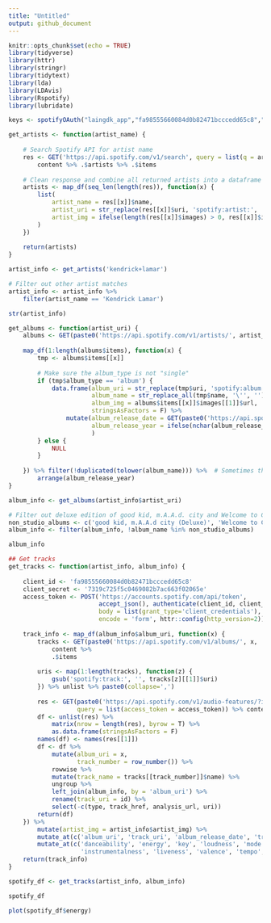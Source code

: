```yaml
---
title: "Untitled"
output: github_document
---
```


```r
knitr::opts_chunk$set(echo = TRUE)
library(tidyverse)
library(httr)
library(stringr)
library(tidytext)
library(lda)
library(LDAvis)
library(Rspotify)
library(lubridate)
```


```r
keys <- spotifyOAuth("laingdk_app","fa98555660084d0b82471bcccedd65c8","7319c725f5c0469082b7ac663f02065e")
```

```r

get_artists <- function(artist_name) {
    
    # Search Spotify API for artist name
    res <- GET('https://api.spotify.com/v1/search', query = list(q = artist_name, type = 'artist')) %>%
        content %>% .$artists %>% .$items
    
    # Clean response and combine all returned artists into a dataframe
    artists <- map_df(seq_len(length(res)), function(x) {
        list(
            artist_name = res[[x]]$name,
            artist_uri = str_replace(res[[x]]$uri, 'spotify:artist:', ''), # remove meta info from the uri string
            artist_img = ifelse(length(res[[x]]$images) > 0, res[[x]]$images[[1]]$url, NA)
        )
    })
    
    return(artists)
}

artist_info <- get_artists('kendrick+lamar')

# Filter out other artist matches
artist_info <- artist_info %>% 
    filter(artist_name == 'Kendrick Lamar')

str(artist_info)
```

```r
get_albums <- function(artist_uri) {
    albums <- GET(paste0('https://api.spotify.com/v1/artists/', artist_uri,'/albums')) %>% content
    
    map_df(1:length(albums$items), function(x) {
        tmp <- albums$items[[x]]
        
        # Make sure the album_type is not "single"
        if (tmp$album_type == 'album') {
            data.frame(album_uri = str_replace(tmp$uri, 'spotify:album:', ''),
                       album_name = str_replace_all(tmp$name, '\'', ''),
                       album_img = albums$items[[x]]$images[[1]]$url,
                       stringsAsFactors = F) %>%
                mutate(album_release_date = GET(paste0('https://api.spotify.com/v1/albums/', str_replace(tmp$uri, 'spotify:album:', ''))) %>% content %>% .$release_date, # you need a separate call to on "albums" to get release date.
                       album_release_year = ifelse(nchar(album_release_date) == 4, year(as.Date(album_release_date, '%Y')), year(as.Date(album_release_date, '%Y-%m-%d'))) # not all album_release_dates have months, so I created album_release year for sorting
                       )
        } else {
            NULL
        }
        
    }) %>% filter(!duplicated(tolower(album_name))) %>%  # Sometimes there are multiple versions (just with different capitalizations) of the same album
        arrange(album_release_year)
}

album_info <- get_albums(artist_info$artist_uri)

# Filter out deluxe edition of good kid, m.A.A.d. city and Welcome to Compton
non_studio_albums <- c('good kid, m.A.A.d city (Deluxe)', 'Welcome to Compton')
album_info <- filter(album_info, !album_name %in% non_studio_albums)

album_info
```

```r
## Get tracks
get_tracks <- function(artist_info, album_info) {
    
    client_id <- 'fa98555660084d0b82471bcccedd65c8'
    client_secret <- '7319c725f5c0469082b7ac663f02065e'
    access_token <- POST('https://accounts.spotify.com/api/token',
                         accept_json(), authenticate(client_id, client_secret),
                         body = list(grant_type='client_credentials'),
                         encode = 'form', httr::config(http_version=2)) %>% content %>% .$access_token
    
    track_info <- map_df(album_info$album_uri, function(x) {
        tracks <- GET(paste0('https://api.spotify.com/v1/albums/', x, '/tracks')) %>% 
            content %>% 
            .$items 
        
        uris <- map(1:length(tracks), function(z) {
            gsub('spotify:track:', '', tracks[z][[1]]$uri)
        }) %>% unlist %>% paste0(collapse=',')
        
        res <- GET(paste0('https://api.spotify.com/v1/audio-features/?ids=', uris),
                   query = list(access_token = access_token)) %>% content %>% .$audio_features
        df <- unlist(res) %>% 
            matrix(nrow = length(res), byrow = T) %>% 
            as.data.frame(stringsAsFactors = F)
        names(df) <- names(res[[1]])
        df <- df %>% 
            mutate(album_uri = x,
                   track_number = row_number()) %>% 
            rowwise %>% 
            mutate(track_name = tracks[[track_number]]$name) %>%
            ungroup %>% 
            left_join(album_info, by = 'album_uri') %>% 
            rename(track_uri = id) %>% 
            select(-c(type, track_href, analysis_url, uri))
        return(df)
    }) %>%
        mutate(artist_img = artist_info$artist_img) %>% 
        mutate_at(c('album_uri', 'track_uri', 'album_release_date', 'track_name', 'album_name', 'artist_img'), funs(as.character)) %>%
        mutate_at(c('danceability', 'energy', 'key', 'loudness', 'mode', 'speechiness', 'acousticness', 'album_release_year',
                    'instrumentalness', 'liveness', 'valence', 'tempo', 'duration_ms', 'time_signature', 'track_number'), funs(as.numeric(gsub('[^0-9.-]+', '', as.character(.))))) # for some reason parse_number() from readr doesn't work here
    return(track_info)
}

spotify_df <- get_tracks(artist_info, album_info)

spotify_df

plot(spotify_df$energy)
```